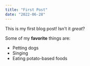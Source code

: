 ```yaml
---
title: "First Post"
date: "2022-06-28"
---
```


This is my first blog post! Isn't it *great*?

Some of my **favorite** things are:

* Petting dogs
* Singing
* Eating potato-based foods